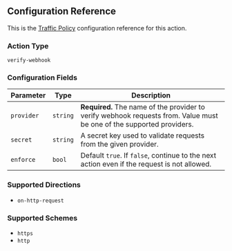 ## Configuration Reference

This is the [Traffic Policy](/docs/http/traffic-policy/) configuration
reference for this action.

### Action Type

`verify-webhook`

### Configuration Fields

| Parameter  | Type     | Description                                                                                                           |
| ---------- | -------- | --------------------------------------------------------------------------------------------------------------------- |
| `provider` | `string` | **Required.** The name of the provider to verify webhook requests from. Value must be one of the supported providers. |
| `secret`   | `string` | A secret key used to validate requests from the given provider.                                                       |
| `enforce`  | `bool`   | Default `true`. If `false`, continue to the next action even if the request is not allowed.                                                          |

### Supported Directions

- `on-http-request`

### Supported Schemes

- `https`
- `http`
